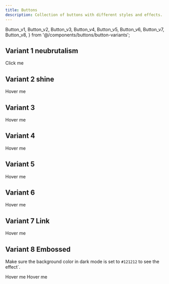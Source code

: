 ```yaml
---
title: Buttons
description: Collection of buttons with different styles and effects.
---
```


  Button_v1,
  Button_v2,
  Button_v3,
  Button_v4,
  Button_v5,
  Button_v6,
  Button_v7,
  Button_v8,
} from '@/components/buttons/button-variants';



## Variant 1 neubrutalism

<ComponentPreview filePathsKey="button_v1">
  <div className="flex-row-center gap-4">
      <Button_v1>
        Click me
      </Button_v1>
      <Button_v1 size="icon">
        <FaCode />
      </Button_v1>
  </div>
</ComponentPreview>

## Variant 2 shine

<ComponentPreview filePathsKey="button_v2">
  <div className="flex-row-center gap-4">
      <Button_v2>
        Hover me
      </Button_v2>
      <Button_v2 size="icon">
        <FaCode />
      </Button_v2>
  </div>
</ComponentPreview>

## Variant 3

<ComponentPreview filePathsKey="button_v3">
  <div className="flex-row-center gap-4">
        <Button_v3>Hover me </Button_v3>
      <Button_v3 size="icon">
        <FaCode />
      </Button_v3>
  </div>
</ComponentPreview>


## Variant 4

<ComponentPreview filePathsKey="button_v4">
  <div className="flex-row-center gap-4">
        <Button_v4>Hover me </Button_v4>
      <Button_v4 size="icon">
        <FaCode />
      </Button_v4>
  </div>
</ComponentPreview>

## Variant 5

<ComponentPreview filePathsKey="button_v5">
  <div className="flex-row-center gap-4">
        <Button_v5>Hover me </Button_v5>
      <Button_v5 size="icon">
        <FaCode />
      </Button_v5>
  </div>
</ComponentPreview>

## Variant 6

<ComponentPreview filePathsKey="button_v6">
  <div className="flex-row-center gap-4">
      <Button_v6>Hover me </Button_v6>
  </div>
</ComponentPreview>

## Variant 7 Link

<ComponentPreview filePathsKey="button_v7">
  <div className="flex-row-center gap-4">
      <Button_v7>Hover me </Button_v7>
  </div>
</ComponentPreview>

## Variant 8 Embossed

Make sure the background color in dark mode is set to `#121212` to see the effect`.

<ComponentPreview filePathsKey="button_v8">
  <div className="flex-row-center flex-wrap gap-4 py-4 dark:bg-[#121212] bg-zinc-50 rounded-sm w-full">
    <Button_v8>Hover me </Button_v8>
    <Button_v8 size="icon" className=""><FaCode /> </Button_v8>
    <Button_v8 className="shadow-dembossed">Hover me </Button_v8>
    <Button_v8 size="icon" className="shadow-dembossed rounded-lg"><FaCode /> </Button_v8>
  </div>
</ComponentPreview>